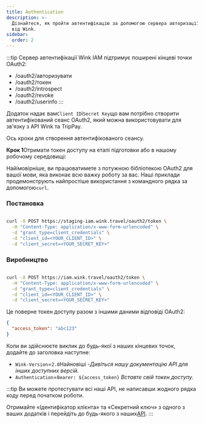 ```yaml
---
title: Authentication
description: >-
  Дізнайтеся, як пройти автентифікацію за допомогою сервера авторизації OAuth2
  від Wink.
sidebar:
  order: 2
---
```

:::tip
Сервер автентифікації Wink IAM підтримує поширені кінцеві точки OAuth2:

* /oauth2/авторизувати
* /oauth2/токен
* /oauth2/introspect
* /oauth2/revoke
* /oauth2/userinfo
  :::

Додаток надає вам`Client ID`і`Secret Key`що вам потрібно створити автентифікований сеанс OAuth2, який можна використовувати для зв'язку з API Wink та TripPay.

Ось кроки для створення автентифікованого сеансу.

**Крок 1**Отримати токен доступу на етапі підготовки або в нашому робочому середовищі:

Найімовірніше, ви працюватимете з потужною бібліотекою OAuth2 для вашої мови, яка виконає всю важку роботу за вас.
Наші приклади продемонструють найпростіше використання з командного рядка за допомогою`curl`.

### Постановка

```bash

curl -X POST https://staging-iam.wink.travel/oauth2/token \
  -H "Content-Type: application/x-www-form-urlencoded" \
  -d "grant_type=client_credentials" \
  -d "client_id=<YOUR_CLIENT_ID>" \
  -d "client_secret=<YOUR_SECRET_KEY>"

```

### Виробництво

```bash

curl -X POST https://iam.wink.travel/oauth2/token \
  -H "Content-Type: application/x-www-form-urlencoded" \
  -d "grant_type=client_credentials" \
  -d "client_id=<YOUR_CLIENT_ID>" \
  -d "client_secret=<YOUR_SECRET_KEY>"

```

Це поверне токен доступу разом з іншими даними відповіді OAuth2:

```json
{
  "access_token": "abc123"
}
```

Коли ви здійснюєте виклик до будь-якої з наших кінцевих точок, додайте до заголовка наступне:

* `Wink-Version`=`2.0`Найновіші -*Дивіться нашу документацію API для інших доступних версій.*
* `Authentication`=`Bearer: ${access_token}` *Вставте свій токен доступу.*

:::tip
Ви можете протестувати всі наші API, не написавши жодного рядка коду перед початком роботи.

Отримайте «Ідентифікатор клієнта» та «Секретний ключ» з одного з ваших додатків і перейдіть до будь-якого з наших[API](/developers/apis).
:::

